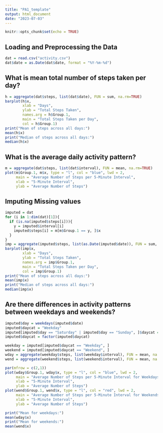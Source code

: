 ---
title: "PA1_template"
output: html_document
date: "2023-07-03"
---

```{r setup, include=FALSE}
knitr::opts_chunk$set(echo = TRUE)
```

## Loading and Preprocessing the Data

```{r}
dat = read.csv("activity.csv")
dat$date = as.Date(dat$date, format = "%Y-%m-%d")
```

## What is mean total number of steps taken per day?

```{r, echo = FALSE}
h = aggregate(dat$steps, list(dat$date), FUN = sum, na.rm=TRUE)
barplot(h$x,
        xlab = "Days",
        ylab = "Total Steps Taken",
        names.arg = h$Group.1,
        main = "Total Steps Taken per Day",
        col = h$Group.1)
print("Mean of steps across all days:")
mean(h$x)
print("Median of steps across all days:")
median(h$x)

```

## What is the average daily activity pattern?

```{r, echo = FALSE}
m = aggregate(dat$steps, list(dat$interval), FUN = mean, na.rm=TRUE)
plot(m$Group.1, m$x, type = "l", col = "blue", lwd = 2,
     main = "Average Number of Steps per 5-Minute Interval",
     xlab = "5-Minute Interval",
     ylab = "Average Number of Steps")


```

## Imputing Missing values

```{r, echo = FALSE}
imputed = dat
for (i in 1:dim(dat)[1]){
  if (is.na(imputed$steps[i])){
    y = imputed$interval[i]
    imputed$steps[i] = m[m$Group.1 == y, ]$x
  } 
}
imp = aggregate(imputed$steps, list(as.Date(imputed$date)), FUN = sum, na.rm=TRUE)
barplot(imp$x,
        xlab = "Days",
        ylab = "Total Steps Taken",
        names.arg = imp$Group.1,
        main = "Total Steps Taken per Day",
        col = imp$Group.1) 
print("Mean of steps across all days:")
mean(imp$x)
print("Median of steps across all days:")
median(imp$x)


```

## Are there differences in activity patterns between weekdays and weekends?

```{r, echo = FALSE}
imputed$day = weekdays(imputed$date)
imputed$daycat = "Weekday"
imputed[imputed$day == "Saturday" | imputed$day == "Sunday", ]$daycat = "Weekend"
imputed$daycat = factor(imputed$daycat)

weekday = imputed[imputed$daycat == "Weekday", ]
weekend = imputed[imputed$daycat == "Weekend", ]
wday = aggregate(weekday$steps, list(weekday$interval), FUN = mean, na.rm=TRUE)
wend = aggregate(weekend$steps, list(weekend$interval), FUN = mean, na.rm=TRUE)

par(mfrow = c(2,1))
plot(wday$Group.1, wday$x, type = "l", col = "blue", lwd = 2,
     main = "Average Number of Steps per 5-Minute Interval for Weekdays",
     xlab = "5-Minute Interval",
     ylab = "Average Number of Steps")
plot(wend$Group.1, wend$x, type = "l", col = "red", lwd = 2,
     main = "Average Number of Steps per 5-Minute Interval for Weekends",
     xlab = "5-Minute Interval",
     ylab = "Average Number of Steps")

print("Mean for weekdays:")
mean(wday$x)
print("Mean for weekends:")
mean(wend$x)

```

